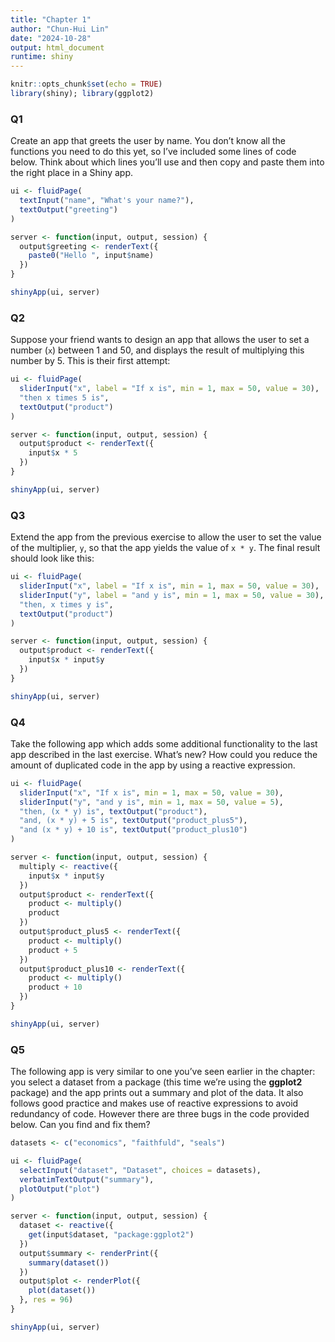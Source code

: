 ```yaml
---
title: "Chapter 1"
author: "Chun-Hui Lin"
date: "2024-10-28"
output: html_document
runtime: shiny
---
```


```r
knitr::opts_chunk$set(echo = TRUE)
library(shiny); library(ggplot2)
```

### Q1

Create an app that greets the user by name. You don’t know all the functions you need to do this yet, so I’ve included some lines of code below. Think about which lines you’ll use and then copy and paste them into the right place in a Shiny app.

```r
ui <- fluidPage(
  textInput("name", "What's your name?"),
  textOutput("greeting")
)

server <- function(input, output, session) {
  output$greeting <- renderText({
    paste0("Hello ", input$name)
  })
}

shinyApp(ui, server)
```

### Q2

Suppose your friend wants to design an app that allows the user to set a number (`x`) between 1 and 50, and displays the result of multiplying this number by 5. This is their first attempt:

```r
ui <- fluidPage(
  sliderInput("x", label = "If x is", min = 1, max = 50, value = 30),
  "then x times 5 is",
  textOutput("product")
)

server <- function(input, output, session) {
  output$product <- renderText({ 
    input$x * 5
  })
}

shinyApp(ui, server)
```

### Q3

Extend the app from the previous exercise to allow the user to set the value of the multiplier, `y`, so that the app yields the value of `x * y`. The final result should look like this:

```r
ui <- fluidPage(
  sliderInput("x", label = "If x is", min = 1, max = 50, value = 30),
  sliderInput("y", label = "and y is", min = 1, max = 50, value = 30),
  "then, x times y is",
  textOutput("product")
)

server <- function(input, output, session) {
  output$product <- renderText({ 
    input$x * input$y
  })
}

shinyApp(ui, server)
```

### Q4

Take the following app which adds some additional functionality to the last app described in the last exercise. What’s new? How could you reduce the amount of duplicated code in the app by using a reactive expression.

```r
ui <- fluidPage(
  sliderInput("x", "If x is", min = 1, max = 50, value = 30),
  sliderInput("y", "and y is", min = 1, max = 50, value = 5),
  "then, (x * y) is", textOutput("product"),
  "and, (x * y) + 5 is", textOutput("product_plus5"),
  "and (x * y) + 10 is", textOutput("product_plus10")
)

server <- function(input, output, session) {
  multiply <- reactive({
    input$x * input$y
  })
  output$product <- renderText({ 
    product <- multiply()
    product
  })
  output$product_plus5 <- renderText({ 
    product <- multiply()
    product + 5
  })
  output$product_plus10 <- renderText({ 
    product <- multiply()
    product + 10
  })
}

shinyApp(ui, server)
```

### Q5

The following app is very similar to one you’ve seen earlier in the chapter: you select a dataset from a package (this time we’re using the **ggplot2** package) and the app prints out a summary and plot of the data. It also follows good practice and makes use of reactive expressions to avoid redundancy of code. However there are three bugs in the code provided below. Can you find and fix them?

```r
datasets <- c("economics", "faithfuld", "seals")

ui <- fluidPage(
  selectInput("dataset", "Dataset", choices = datasets),
  verbatimTextOutput("summary"),
  plotOutput("plot")
)

server <- function(input, output, session) {
  dataset <- reactive({
    get(input$dataset, "package:ggplot2")
  })
  output$summary <- renderPrint({
    summary(dataset())
  })
  output$plot <- renderPlot({
    plot(dataset())
  }, res = 96)
}

shinyApp(ui, server)
```
